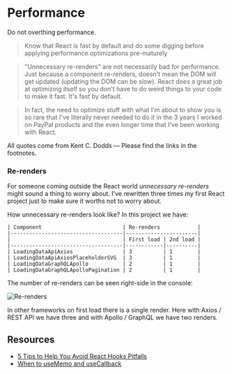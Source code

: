 
<Meta title="Performance" component={Performance} />

# Performance

Do not overthing performance.

> Know that React is fast by default and do some digging before applying performance optimizations pre-maturely

> "Unnecessary re-renders" are not necessarily bad for performance. Just because a component re-renders, doesn't mean the DOM will get updated (updating the DOM can be slow). React does a great job at optimizing itself so you don't have to do weird things to your code to make it fast. It's fast by default.

> In fact, the need to optimize stuff with what I'm about to show you is so rare that I've literally never needed to do it in the 3 years I worked on PayPal products and the even longer time that I've been working with React.

All quotes come from Kent C. Dodds &mdash; Please find the links in the footnotes.

### Re-renders

For someone coming outside the React world _unnecessary re-renders_ might sound a thing to worry about. I've rewritten three times my first React project just to make sure it worths not to worry about.

How unnecessary re-renders look like? In this project we have:

```
| Component                          | Re-renders            |
|------------------------------------|-----------------------|
|                                    | First load | 2nd load |
|------------------------------------|------------|----------|
| LoadingDataApiAxios                | 3          | 1        |
| LoadingDataApiAxiosPlaceholderSVG  | 3          | 1        |
| LoadingDataGraphQLApollo           | 2          | 1        |
| LoadingDataGraphQLApolloPagination | 2          | 1        |
```

The number of re-renders can be seen right-side in the console:

<CloudimageProvider config={cloudimageConfig}>
  <Img
    src="performance-rerenders.png"
    alt="Re-renders"
    ratio={1.83}
    filter="fsharp4 fcontrast100 fbrigth255"
  />
</CloudimageProvider>

In other frameworks on first load there is a single render. Here with Axios / REST API we have three and with Apollo / GraphQL we have two renders.

## Resources

- [5 Tips to Help You Avoid React Hooks Pitfalls](https://kentcdodds.com/blog/react-hooks-pitfalls)
- [When to useMemo and useCallback](https://kentcdodds.com/blog/usememo-and-usecallback)
